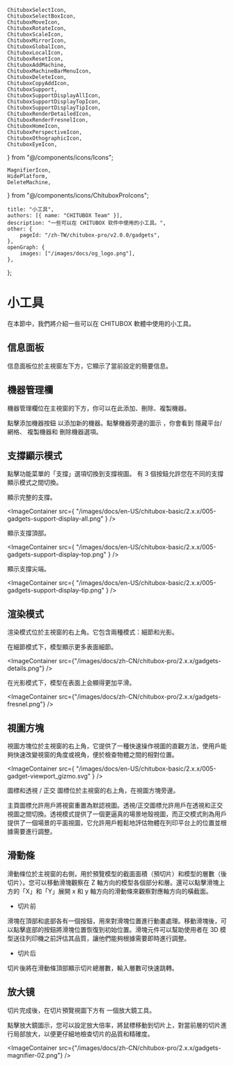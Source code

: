 	ChituboxSelectIcon,
	ChituboxSelectBoxIcon,
	ChituboxMoveIcon,
	ChituboxRotateIcon,
	ChituboxScaleIcon,
	ChituboxMirrorIcon,
	ChituboxGlobalIcon,
	ChituboxLocalIcon,
	ChituboxResetIcon,
	ChituboxAddMachine,
	ChituboxMachineBarMenuIcon,
	ChituboxDeleteIcon,
	ChituboxCopyAddIcon,
	ChituboxSupport,
	ChituboxSupportDisplayAllIcon,
	ChituboxSupportDisplayTopIcon,
	ChituboxSupportDisplayTipIcon,
	ChituboxRenderDetailedIcon,
	ChituboxRenderFresnelIcon,
	ChituboxHomeIcon,
	ChituboxPerspectiveIcon,
	ChituboxOthographicIcon,
	ChituboxEyeIcon,
} from "@/components/icons/Icons";

	MagnifierIcon,
	HidePlatform,
	DeleteMachine,
} from "@/components/icons/ChituboxProIcons";

	title: "小工具",
	authors: [{ name: "CHITUBOX Team" }],
	description: "一些可以在 CHITUBOX 软件中使用的小工具。",
	other: {
		pageId: "/zh-TW/chitubox-pro/v2.0.0/gadgets",
	},
	openGraph: {
		images: ["/images/docs/og_logo.png"],
	},
};

# 小工具

在本節中，我們將介紹一些可以在 CHITUBOX 軟體中使用的小工具。

## 信息面板

信息面板位於主視窗左下方，它顯示了當前設定的簡要信息。

## 機器管理欄

機器管理欄位在主視窗的下方，你可以在此添加、刪除、複製機器。

點擊添加機器按鈕 <ChituboxAddMachine /> 以添加新的機器。點擊機器旁邊的圖示 <ChituboxMachineBarMenuIcon />，你會看到 <ChituboxEyeIcon /> 隱藏平台/網格、<ChituboxCopyAddIcon /> 複製機器和 <DeleteMachine /> 刪除機器選項。

## 支撐顯示模式

點擊功能菜單的「支撐」選項切換到支撐視圖。 有 3 個按鈕允許您在不同的支撐顯示模式之間切換。

<ChituboxSupportDisplayAllIcon /> 顯示完整的支撐。

<ImageContainer
	src={
		"/images/docs/en-US/chitubox-basic/2.x.x/005-gadgets-support-display-all.png"
	}
/>

<ChituboxSupportDisplayTopIcon /> 顯示支撐頂部。

<ImageContainer
	src={
		"/images/docs/en-US/chitubox-basic/2.x.x/005-gadgets-support-display-top.png"
	}
/>

<ChituboxSupportDisplayTipIcon /> 顯示支撐尖端。

<ImageContainer
	src={
		"/images/docs/en-US/chitubox-basic/2.x.x/005-gadgets-support-display-tip.png"
	}
/>

## 渲染模式

渲染模式位於主視窗的右上角。它包含兩種模式：細節和光影。

<ChituboxRenderDetailedIcon /> 在細節模式下，模型顯示更多表面細節。

<ImageContainer
	src={"/images/docs/zh-CN/chitubox-pro/2.x.x/gadgets-details.png"}
/>

<ChituboxRenderFresnelIcon /> 在光影模式下，模型在表面上会顯得更加平滑。

<ImageContainer
	src={"/images/docs/zh-CN/chitubox-pro/2.x.x/gadgets-fresnel.png"}
/>

## 視圖方塊

視圖方塊位於主視窗的右上角，它提供了一種快速操作視圖的直觀方法，使用戶能夠快速改變視窗的角度或視角，便於檢查物體之間的相對位置。

<ImageContainer
	src={
		"/images/docs/en-US/chitubox-basic/2.x.x/005-gadget-viewport_gizmo.svg"
	}
/>

<ChituboxHomeIcon /> 圖標和透視 <ChituboxPerspectiveIcon /> /
正交 <ChituboxOthographicIcon /> 圖標位於主視窗的右上角，在視圖方塊旁邊。

主頁圖標允許用戶將視窗重置為默認視圖。透視/正交圖標允許用戶在透視和正交視圖之間切換。透視模式提供了一個更逼真的場景地殼視圖，而正交模式則為用戶提供了一個場景的平面視圖，它允許用戶輕鬆地評估物體在列印平台上的位置並根據需要進行調整。

## 滑動條

滑動條位於主視窗的右側，用於預覽模型的截面面積（預切片）和模型的層數（後切片）。您可以移動滑塊觀察在 Z 軸方向的模型各個部分和層。還可以點擊滑塊上方的「X」和「Y」展開 x 和 y 軸方向的滑動條來觀察對應軸方向的橫截面。

<div className="flex justify-center items-center">
	<div className="flex-1 p-2">
		<ImageContainer
			src={"/images/docs/zh-CN/chitubox-pro/2.x.x/gadget-slider-xy.png"}
			style={{ width: "400px" }}
		/>
	</div>
	<div className="flex-1">
		<ImageContainer
			src={"/images/docs/zh-CN/chitubox-pro/2.x.x/gadget-slider.png"}
			style={{ height: "600px" }}
		/>
	</div>
	<div className="flex-1">
		<ImageContainer
			src={
				"/images/docs/zh-CN/chitubox-pro/2.x.x/gadget-slider-after-slicing.png"
			}
			style={{ height: "600px" }}
		/>
	</div>
</div>

-   切片前

滑塊在頂部和底部各有一個按鈕，用來對滑塊位置進行動畫處理。移動滑塊後，可以點擊底部的<ResetSliderIcon />按鈕將滑塊位置恢復到初始位置。滑塊元件可以幫助使用者在 3D 模型送往列印機之前評估其品質，讓他們能夠根據需要即時進行調整。

-   切片后

切片後將在滑動條頂部顯示切片總層數，輸入層數可快速跳轉。

## 放大镜

切片完成後，在切片預覽視圖下方有 <MagnifierIcon /> 一個放大鏡工具。

點擊放大鏡圖示，您可以設定放大倍率，將鼠標移動到切片上，對當前層的切片進行局部放大，以便更仔細地檢查切片的品質和精確度。

<ImageContainer
	src={"/images/docs/zh-CN/chitubox-pro/2.x.x/gadgets-magnifier-02.png"}
/>
